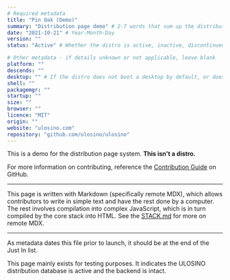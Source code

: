 ```yaml
---
# Required metadata
title: "Pin Oak (Demo)"
summary: "Distribution page demo" # 2-7 words that sum up the distribution
date: "2021-10-21" # Year-Month-Day
version: ""
status: "Active" # Whether the distro is active, inactive, discontinued (still supported), or legacy (not supported)

# Other metadata - if details unknown or not applicable, leave blank
platform: ""
descends: ""
desktop: "" # If the distro does not boot a desktop by default, or doesn't ship one, leave 'desktop' blank
shell: ""
packagemgr: ""
startup: ""
size: ""
browser: ""
licence: "MIT"
origin: ""
website: "ulosino.com"
repository: "github.com/ulosino/ulosino"
---
```


This is a demo for the distribution page system. **This isn't a distro.**

For more information on contributing, reference the [Contribution Guide](https://github.com/ulosino/ulosino/blob/main/CONTRIBUTING.md) on GitHub.

---

This page is written with Markdown (specifically remote MDX), which allows contributors to write in simple text and have the rest done by a computer. The rest involves compilation into complex JavaScript, which is in turn compiled by the core stack into HTML. See the [STACK.md](https://github.com/ulosino/ulosino/blob/main/STACK.md) for more on remote MDX.

---

As metadata dates this file prior to launch, it should be at the end of the Just In list.

This page mainly exists for testing purposes. It indicates the ULOSINO distribution database is active and the backend is intact.
